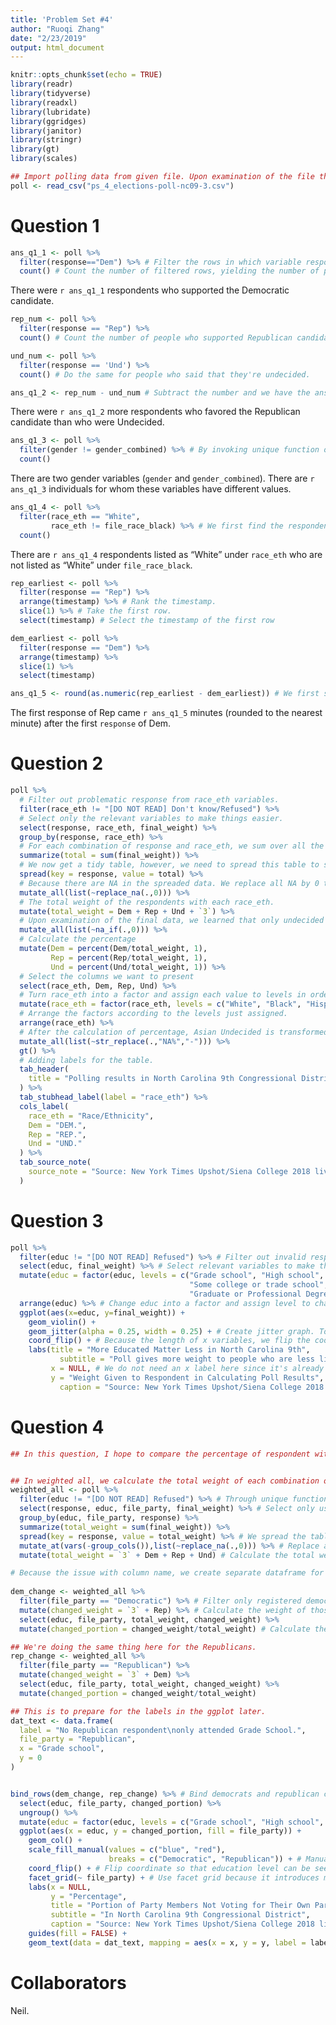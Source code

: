 ```yaml
---
title: 'Problem Set #4'
author: "Ruoqi Zhang"
date: "2/23/2019"
output: html_document
---
```


```r
knitr::opts_chunk$set(echo = TRUE)
library(readr)
library(tidyverse)
library(readxl)
library(lubridate)
library(ggridges)
library(janitor)
library(stringr)
library(gt)
library(scales)
```

```r
## Import polling data from given file. Upon examination of the file through glimpse and tail, the dataset is already cleaned.
poll <- read_csv("ps_4_elections-poll-nc09-3.csv")

```

# Question 1

```r
ans_q1_1 <- poll %>% 
  filter(response=="Dem") %>% # Filter the rows in which variable response equals to Dem.
  count() # Count the number of filtered rows, yielding the number of people who supported Democratic candidate.
```

There were `r ans_q1_1` respondents who supported the Democratic candidate.

```r
rep_num <- poll %>% 
  filter(response == "Rep") %>% 
  count() # Count the number of people who supported Republican candidate, and put it into a variable called rep_num, which stores this number.

und_num <- poll %>% 
  filter(response == 'Und') %>% 
  count() # Do the same for people who said that they're undecided.

ans_q1_2 <- rep_num - und_num # Subtract the number and we have the answer.
```

There were `r ans_q1_2` more respondents who favored the Republican candidate than who were Undecided.

```r
ans_q1_3 <- poll %>% 
  filter(gender != gender_combined) %>% # By invoking unique function on gender and gender_combined, we know that the way they specify gender is uniform. Therefore, using filter, we find the cases where the value of variable gender and gender_combined are not the same.
  count()
```

There are two gender variables (`gender` and `gender_combined`). There are `r ans_q1_3` individuals for whom these variables have different values.

```r
ans_q1_4 <- poll %>% 
  filter(race_eth == "White",
         race_eth != file_race_black) %>% # We first find the respondent whose race_eth is White, then we find the respondent (already all White), whose file_race_black is listed as non-white.
  count()
```

There are `r ans_q1_4` respondents listed as “White” under `race_eth` who are not listed as “White” under `file_race_black`.

```r
rep_earliest <- poll %>% 
  filter(response == "Rep") %>% 
  arrange(timestamp) %>% # Rank the timestamp. 
  slice(1) %>% # Take the first row.
  select(timestamp) # Select the timestamp of the first row

dem_earliest <- poll %>% 
  filter(response == "Dem") %>% 
  arrange(timestamp) %>% 
  slice(1) %>% 
  select(timestamp)

ans_q1_5 <- round(as.numeric(rep_earliest - dem_earliest)) # We first subtract rep_earliest and dem_earliest, two datetime objects, the subtraction of which yields time object. We then convert the time object into numeric object, and then use round function to round the number to the closest minute.

```

The first response of Rep came `r ans_q1_5` minutes (rounded to the nearest minute) after the first `response` of Dem.

# Question 2

```r

poll %>% 
  # Filter out problematic response from race_eth variables.
  filter(race_eth != "[DO NOT READ] Don't know/Refused") %>%
  # Select only the relevant variables to make things easier.
  select(response, race_eth, final_weight) %>% 
  group_by(response, race_eth) %>% 
  # For each combination of response and race_eth, we sum over all the final_weight of all rows that falls into the group.
  summarize(total = sum(final_weight)) %>% 
  # We now get a tidy table, however, we need to spread this table to show our result. We use response (the choice of the respondent), as the column name for the spreaded table, and populate the corresponding cells with corresponding values.
  spread(key = response, value = total) %>% 
  # Because there are NA in the spreaded data. We replace all NA by 0 to avoid computational errors caused by calculation with NA.
  mutate_all(list(~replace_na(.,0))) %>% 
  # The total weight of the respondents with each race_eth.
  mutate(total_weight = Dem + Rep + Und + `3`) %>% 
  # Upon examination of the final data, we learned that only undecided Asians have 0%. This is because of the previous NA data, which is a result of there being no surveyed Asian choose undecided. To preserve this subtlety, we change this cell back to NA. 
  mutate_all(list(~na_if(.,0))) %>% 
  # Calculate the percentage
  mutate(Dem = percent(Dem/total_weight, 1),
         Rep = percent(Rep/total_weight, 1),
         Und = percent(Und/total_weight, 1)) %>% 
  # Select the columns we want to present
  select(race_eth, Dem, Rep, Und) %>% 
  # Turn race_eth into a factor and assign each value to levels in order to change the sequence of the rows.
  mutate(race_eth = factor(race_eth, levels = c("White", "Black", "Hispanic", "Asian", "Other"))) %>% 
  # Arrange the factors according to the levels just assigned.
  arrange(race_eth) %>% 
  # After the calculation of percentage, Asian Undecided is transformed into NA%, and we wish to replace that with "-"
  mutate_all(list(~str_replace(.,"NA%","-"))) %>% 
  gt() %>% 
  # Adding labels for the table.
  tab_header(
    title = "Polling results in North Carolina 9th Congressional District"
  ) %>% 
  tab_stubhead_label(label = "race_eth") %>% 
  cols_label(
    race_eth = "Race/Ethnicity",
    Dem = "DEM.",
    Rep = "REP.",
    Und = "UND."
  ) %>% 
  tab_source_note(
    source_note = "Source: New York Times Upshot/Siena College 2018 live polls"
  )

```

# Question 3

```r
poll %>% 
  filter(educ != "[DO NOT READ] Refused") %>% # Filter out invalid responses from educ.
  select(educ, final_weight) %>% # Select relevant variables to make things easier to read.
  mutate(educ = factor(educ, levels = c("Grade school", "High school",
                                        "Some college or trade school", "Bachelors' degree",
                                        "Graduate or Professional Degree"))) %>% 
  arrange(educ) %>% # Change educ into a factor and assign level to change the sequence of how these education levels are presented on the final graph.
  ggplot(aes(x=educ, y=final_weight)) + 
    geom_violin() + 
    geom_jitter(alpha = 0.25, width = 0.25) + # Create jitter graph. To better demonstrate the density of the jitters, we change its alpha value. 
    coord_flip() + # Because the length of x variables, we flip the coordinate.
    labs(title = "More Educated Matter Less in North Carolina 9th",
           subtitle = "Poll gives more weight to people who are less likely to participate in polls",
         x = NULL, # We do not need an x label here since it's already obvious.
         y = "Weight Given to Respondent in Calculating Poll Results",
           caption = "Source: New York Times Upshot/Siena College 2018 live polls")
```

# Question 4

```r

## In this question, I hope to compare the percentage of respondent with either Democratic or Republican Party as their registered party (file_party) who have voted for the candidate of other parties (For example, a Republican voter voted for Democratic candidate or for Third Party candidate) across education level.


## In weighted all, we calculate the total weight of each combination of education level, party registration, and choice of candidate.
weighted_all <- poll %>% 
  filter(educ != "[DO NOT READ] Refused") %>% # Through unique function, we know that only educ has invalid values. We filterout those invalid rows.
  select(response, educ, file_party, final_weight) %>% # Select only used columns to make reading things easier.
  group_by(educ, file_party, response) %>% 
  summarize(total_weight = sum(final_weight)) %>% 
  spread(key = response, value = total_weight) %>% # We spread the table so that each type of response would constitute a column.
  mutate_at(vars(-group_cols()),list(~replace_na(.,0))) %>% # Replace all NA value with 0 to not create calculation problems going on.
  mutate(total_weight = `3` + Dem + Rep + Und) # Calculate the total weight of respondents in each group.

# Because the issue with column name, we create separate dataframe for democrats and republicans, which we would merge later and create plot with.
  
dem_change <- weighted_all %>% 
  filter(file_party == "Democratic") %>% # Filter only registered democratic voters
  mutate(changed_weight = `3` + Rep) %>% # Calculate the weight of those voters which does not vote for the democratic candidate.
  select(educ, file_party, total_weight, changed_weight) %>% 
  mutate(changed_portion = changed_weight/total_weight) # Calculate the percentage

## We're doing the same thing here for the Republicans.
rep_change <- weighted_all %>% 
  filter(file_party == "Republican") %>% 
  mutate(changed_weight = `3` + Dem) %>% 
  select(educ, file_party, total_weight, changed_weight) %>% 
  mutate(changed_portion = changed_weight/total_weight)

## This is to prepare for the labels in the ggplot later.
dat_text <- data.frame(
  label = "No Republican respondent\nonly attended Grade School.",
  file_party = "Republican",
  x = "Grade school",
  y = 0
)


bind_rows(dem_change, rep_change) %>% # Bind democrats and republican cases together.
  select(educ, file_party, changed_portion) %>% 
  ungroup() %>%
  mutate(educ = factor(educ, levels = c("Grade school", "High school", "Some college or trade school", "Bachelors' degree", "Graduate or Professional Degree"))) %>% # Factor and add level to arrange the sequence those discrete values are displayed.
  ggplot(aes(x = educ, y = changed_portion, fill = file_party)) +
    geom_col() +
    scale_fill_manual(values = c("blue", "red"),
                      breaks = c("Democratic", "Republican")) + # Manually assign colors.
    coord_flip() + # Flip coordinate so that education level can be seen more clearly
    facet_grid(~ file_party) + # Use facet grid because it introduces more clarity, and makes guide unnecessary.
    labs(x = NULL,
         y = "Percentage",
         title = "Portion of Party Members Not Voting for Their Own Party",
         subtitle = "In North Carolina 9th Congressional District",
         caption = "Source: New York Times Upshot/Siena College 2018 live polls") +
    guides(fill = FALSE) +
    geom_text(data = dat_text, mapping = aes(x = x, y = y, label = label, hjust = 0)) # Because there is no Republican respondent who only receives Grade school level education, we need to add an annotation here to distinguish it from the case of democrats.

```


# Collaborators
Neil.